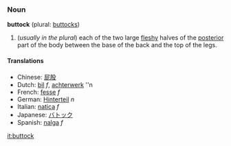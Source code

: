 ===Noun===
'''buttock''' (plural: [[buttocks]])

# (''usually in the plural'') each of the two large [[fleshy]] halves of the [[posterior]] part of the body between the base of the back and the top of the legs.

====Translations====
*Chinese: [[屁股]]
*Dutch: [[bil]] ''f'', [[achterwerk]] ''n
*French: [[fesse]] ''f''
*German: [[Hinterteil]] ''n''
*Italian: [[natica]] ''f''
*Japanese: [[バトック]]
*Spanish: [[nalga]] ''f''

[[it:buttock]]